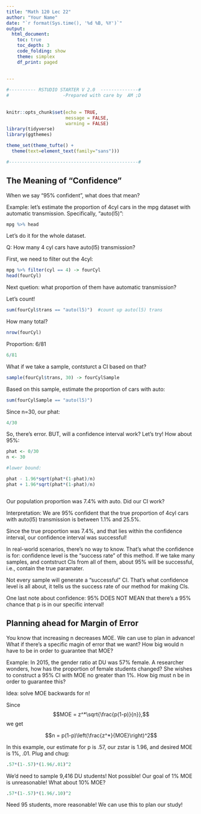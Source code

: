 ```yaml
---
title: "Math 120 Lec 22"
author: "Your Name"
date: "`r format(Sys.time(), '%d %B, %Y')`"
output: 
  html_document:
    toc: true
    toc_depth: 3
    code_folding: show
    theme: simplex
    df_print: paged
  
  
---
```


```r

#---------- RSTUDIO STARTER V 2.0  --------------#
#                    -Prepared with care by  AM ;D
                
                                                                          
knitr::opts_chunk$set(echo = TRUE, 
                      message = FALSE, 
                      warning = FALSE)      
library(tidyverse)                
library(ggthemes)                    

theme_set(theme_tufte() +                                     
  theme(text=element_text(family="sans")))  

#------------------------------------------------#
```





## The Meaning of "Confidence"

When we say "95% confident", what does that mean?  

Example:  let's estimate the proportion of 4cyl cars in the mpg dataset with automatic transmission.  Specifically, "auto(l5)":

```r
mpg %>% head
```

Let's do it for the whole dataset.

Q:  How many 4 cyl cars have auto(l5) transmission?

First, we need to filter out the 4cyl:

```r
mpg %>% filter(cyl == 4) -> fourCyl
head(fourCyl)
```

Next quetion:  what proportion of them have automatic transmission?

Let's count!

```r
sum(fourCyl$trans == "auto(l5)")  #count up auto(l5) trans
```

How many total?

```r
nrow(fourCyl)
```


Proportion:  6/81

```r
6/81
```

What if we take a sample, contsturct a CI based on that?

```r
sample(fourCyl$trans, 30) -> fourCylSample
```

Based on this sample, estimate the proportion of cars with auto:

```r
sum(fourCylSample == "auto(l5)")
```

Since n=30, our phat:

```r
4/30
```

So, there's error.  BUT, will a confidence interval work?  Let's try!  How about 95%:

```r
phat <- 0/30
n <- 30

#lower bound:

phat - 1.96*sqrt(phat*(1-phat)/n)
phat + 1.96*sqrt(phat*(1-phat)/n)



```

Our population proportion was 7.4% with auto.  Did our CI work?

Interpretation:  We are 95% confident that the true proportion of 4cyl cars with auto(l5) transmission is between 1.1% and 25.5%.

Since the true proportion was 7.4%, and that lies within the confidence interval, our confidence interval was successful!

In real-world scenarios, there's no way to know.  That's what the confidence is for:  confidence level is the "success rate" of this method.  If we take many samples, and contstruct CIs from all of them, about 95% will be successful, i.e., contain the true paramater.  

Not every sample will generate a "successful" CI.  That's what confidence level is all about, it tells us the success rate of our method for making CIs.

One last note about confidence:  95% DOES NOT MEAN that there's a 95% chance that p is in our specific interval!


## Planning ahead for Margin of Error

You know that increasing n decreases MOE.  We can use to plan in advance!  What if there's a specific magin of error that we want?  How big would n have to be in order to guarantee that MOE?

Example:  In 2015, the gender ratio at DU was 57% female.  A researcher wonders, how has the proportion of female students changed?  She wishes to construct a 95% CI with MOE no greater than 1%.  How big must n be in order to guarantee this?

Idea:  solve MOE backwards for n!

Since $$MOE = z^*\sqrt{\frac{p(1-p)}{n}},$$ 
we get

$$n = p(1-p)\left(\frac{z^*}{MOE}\right)^2$$

In this example, our estimate for p is .57, our zstar is 1.96, and desired MOE is 1%, .01.  Plug and chug:

```r
.57*(1-.57)*(1.96/.01)^2
```

We'd need to sample 9,416 DU students!  Not possible!  Our goal of 1% MOE is unreasonable! What about 10% MOE?

```r
.57*(1-.57)*(1.96/.10)^2

```

Need 95 students, more reasonable!  We can use this to plan our study!